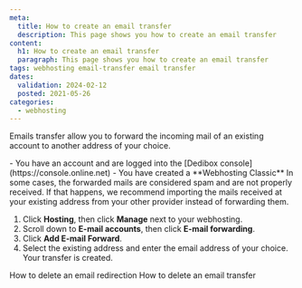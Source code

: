 ```yaml
---
meta:
  title: How to create an email transfer
  description: This page shows you how to create an email transfer
content:
  h1: How to create an email transfer
  paragraph: This page shows you how to create an email transfer
tags: webhosting email-transfer email transfer
dates:
  validation: 2024-02-12
  posted: 2021-05-26
categories:
  - webhosting
---
```


<Macro id="webhosting-online" />

Emails transfer allow you to forward the incoming mail of an existing account to another address of your choice.

<Message type="requirement">
  - You have an account and are logged into the [Dedibox console](https://console.online.net)
  - You have created a **Webhosting Classic**
</Message>

<Message type="note">
  In some cases, the forwarded mails are considered spam and are not properly received. If that happens, we recommend importing the mails received at your existing address from your other provider instead of forwarding them.
</Message>

1. Click **Hosting**, then click **Manage** next to your webhosting.
2. Scroll down to **E-mail accounts**, then click **E-mail forwarding**.
3. Click **Add E-mail Forward**.
4. Select the existing address and enter the email address of your choice. Your transfer is created.


<Navigation title="See also">
  <PreviousButton to="/dedibox-console/classic-hosting/how-to/delete-email-redirection/">How to delete an email redirection</PreviousButton>
  <NextButton to="/dedibox-console/classic-hosting/how-to/delete-email-transfer/">How to delete an email transfer</NextButton>
</Navigation> 
